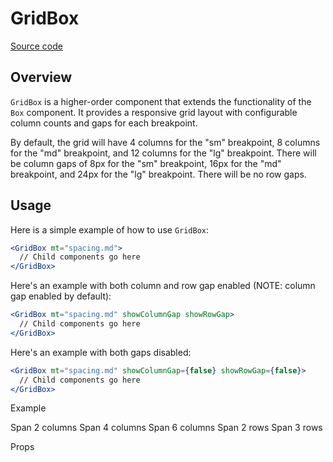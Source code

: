 
<Meta title="Components/GridBox" component={Example} />

# GridBox
[Source code](https://github.com/GovConnex/UI/tree/main/src/components/GridBox)

## Overview

`GridBox` is a higher-order component that extends the functionality of the `Box` component. It provides a responsive grid layout with configurable column counts and gaps for each breakpoint.

By default, the grid will have 4 columns for the "sm" breakpoint, 8 columns for the "md" breakpoint, and 12 columns for the "lg" breakpoint. There will be column gaps of 8px for the "sm" breakpoint, 16px for the "md" breakpoint, and 24px for the "lg" breakpoint. There will be no row gaps.

## Usage

Here is a simple example of how to use `GridBox`:

```jsx
<GridBox mt="spacing.md">
  // Child components go here
</GridBox>
```

Here's an example with both column and row gap enabled (NOTE: column gap enabled by default):

```jsx
<GridBox mt="spacing.md" showColumnGap showRowGap>
  // Child components go here
</GridBox>
```

Here's an example with both gaps disabled:

```jsx
<GridBox mt="spacing.md" showColumnGap={false} showRowGap={false}>
  // Child components go here
</GridBox>
```

Example

<Canvas>
  <GridBox showColumnGap showRowGap>
        <Box
          cs={{
            gridColumn: "span 2",
            gridRow: "span 1",
            background: "lightblue",
            height: "50px",
            display: "flex",
            alignItems: "center",
            justifyContent: "center",
          }}
        >
          Span 2 columns
        </Box>
        <Box
          cs={{
            gridColumn: "span 4",
            gridRow: "span 1",
            background: "lightsalmon",
            height: "50px",
            display: "flex",
            alignItems: "center",
            justifyContent: "center",
          }}
        >
          Span 4 columns
        </Box>
        <Box
          cs={{
            gridColumn: "span 6",
            gridRow: "span 1",
            background: "lightgreen",
            height: "50px",
            display: "flex",
            alignItems: "center",
            justifyContent: "center",
          }}
        >
          Span 6 columns
        </Box>
        <Box
          cs={{
            gridColumn: "span 1",
            gridRow: "span 2",
            background: "lightcoral",
            height: "100px",
            display: "flex",
            alignItems: "center",
            justifyContent: "center",
          }}
        >
          Span 2 rows
        </Box>
        <Box
          cs={{
            gridColumn: "span 1",
            gridRow: "span 3",
            background: "lightskyblue",
            height: "150px",
            display: "flex",
            alignItems: "center",
            justifyContent: "center",
          }}
        >
          Span 3 rows
        </Box>
      </GridBox>
</Canvas>


Props

<ArgsTable of={GridBox} />

